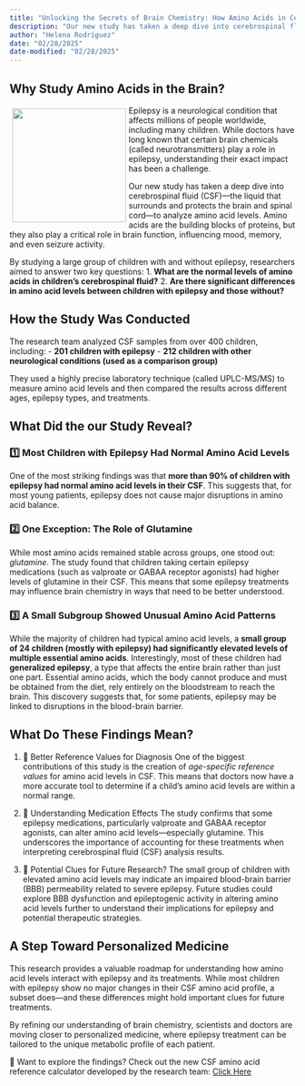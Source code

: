 ---
title: "Unlocking the Secrets of Brain Chemistry: How Amino Acids in Cerebrospinal Fluid Could Help Understand Epilepsy"
description: "Our new study has taken a deep dive into cerebrospinal fluid (CSF)—the liquid that surrounds and protects the brain and spinal cord—to analyze amino acid levels"
author: "Helena Rodríguez"
date: "02/28/2025"
date-modified: "02/28/2025"
---





##  Why Study Amino Acids in the Brain?



::: img-float
![](web.png){style="float: left; margin: 5px; width: 200px;"}
:::


Epilepsy is a neurological condition that affects millions of people worldwide, including many children. While doctors have long known that certain brain chemicals (called neurotransmitters) play a role in epilepsy, understanding their exact impact has been a challenge.

Our new study has taken a deep dive into cerebrospinal fluid (CSF)—the liquid that surrounds and protects the brain and spinal cord—to analyze amino acid levels. Amino acids are the building blocks of proteins, but they also play a critical role in brain function, influencing mood, memory, and even seizure activity. 

By studying a large group of children with and without epilepsy, researchers aimed to answer two key questions:
1. **What are the normal levels of amino acids in children’s cerebrospinal fluid?**
2. **Are there significant differences in amino acid levels between children with epilepsy and those without?**

## How the Study Was Conducted

The research team analyzed CSF samples from over 400 children, including:
- **201 children with epilepsy**
- **212 children with other neurological conditions (used as a comparison group)**

They used a highly precise laboratory technique (called UPLC-MS/MS) to measure amino acid levels and then compared the results across different ages, epilepsy types, and treatments.

## What Did the our Study Reveal?

### 1️⃣ Most Children with Epilepsy Had Normal Amino Acid Levels
One of the most striking findings was that **more than 90% of children with epilepsy had normal amino acid levels in their CSF**. This suggests that, for most young patients, epilepsy does not cause major disruptions in amino acid balance.

### 2️⃣ One Exception: The Role of Glutamine
While most amino acids remained stable across groups, one stood out: *glutamine*. The study found that children taking certain epilepsy medications (such as valproate or GABAA receptor agonists) had higher levels of glutamine in their CSF. This means that some epilepsy treatments may influence brain chemistry in ways that need to be better understood.

### 3️⃣ A Small Subgroup Showed Unusual Amino Acid Patterns
While the majority of children had typical amino acid levels, a **small group of 24 children (mostly with epilepsy) had significantly elevated levels of multiple essential amino acids**. Interestingly, most of these children had **generalized epilepsy**, a type that affects the entire brain rather than just one part. Essential amino acids, which the body cannot produce and must be obtained from the diet, rely entirely on the bloodstream to reach the brain. This discovery suggests that, for some patients, epilepsy may be linked to disruptions in the blood-brain barrier.

## What Do These Findings Mean?

1. 🔹 Better Reference Values for Diagnosis
One of the biggest contributions of this study is the creation of *age-specific reference values* for amino acid levels in CSF. This means that doctors now have a more accurate tool to determine if a child's amino acid levels are within a normal range.

2. 🔹 Understanding Medication Effects 
The study confirms that some epilepsy medications, particularly valproate and GABAA receptor agonists, can alter amino acid levels—especially glutamine. This underscores the importance of accounting for these treatments when interpreting cerebrospinal fluid (CSF) analysis results. 

3. 🔹 Potential Clues for Future Research?
The small group of children with elevated amino acid levels may indicate an impaired blood-brain barrier (BBB) permeability related to severe epilepsy. Future studies could explore BBB dysfunction and epileptogenic activity in altering amino acid levels further to understand their implications for epilepsy and potential therapeutic strategies.


## A Step Toward Personalized Medicine

This research provides a valuable roadmap for understanding how amino acid levels interact with epilepsy and its treatments. While most children with epilepsy show no major changes in their CSF amino acid profile, a subset does—and these differences might hold important clues for future treatments.

By refining our understanding of brain chemistry, scientists and doctors are moving closer to personalized medicine, where epilepsy treatment can be tailored to the unique metabolic profile of each patient. 

🔬 Want to explore the findings? Check out the new CSF amino acid reference calculator developed by the research team:
[Click Here](https://metablab-hsjd-hrodrigon.shinyapps.io/calculadora-ir-lcr/)

